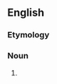 ==English==

===Etymology===
{{suffix|en|Ottowa|an}}

===Noun===
{{en-noun}}

# {{misspelling of|en|Ottawan}}